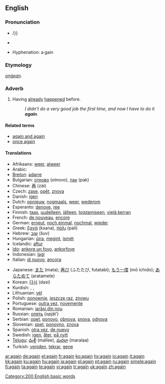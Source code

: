 {{wikipedia}}
==English==

{{rank|still|just|while|144|again|also|away|against}}

===Pronunciation===
*{{IPA|əˈgeɪn/, /əˈgɛn}}/}} {{SAMPA|/@"geIn/, /@"gEn/}}
*{{audio|en-us-again.ogg|Audio (US)}}
*:{{rhymes|eɪn}}
*Hyphenation: a&middot;gain

===Etymology===
{{OE.}} ''[[onġean]]''.

===Adverb===
{{en-adv|-}}

# Having [[already]] [[happen]]ed before.
#: ''I didn't do a very good job the first time, and now I have to do it '''again'''.''

====Related terms====
*[[again and again]]
*[[once again]]

====Translations====
{{trans-top|having already happened before}}
*Afrikaans: [[weer]], [[alweer]]
*Arabic: {{ARchar|[[مرة اخرى]]}} {{unicode|(mára ’úχra)}}
*[[Breton]]: [[adarre]]
*Bulgarian: [[отново]] (otnovo), [[пак]] (pak)
*Chinese: [[再]] (zài)
*Czech: [[zase]], [[opět]], [[znova]]
*Danish: [[igen]]
*Dutch: [[opnieuw]], [[nogmaals]], [[weer]], [[wederom]]
*Esperanto: [[denove]], [[ree]]
*Finnish: [[taas]], [[uudelleen]], [[jälleen]], [[toistamiseen]], [[vielä kerran]]
*French: [[de nouveau]], [[encore]]
*German: [[erneut]], [[noch einmal]], [[nochmal]], [[wieder]]
*Greek: [[ξανά]] (ksana), [[πάλι]] (pali)
*Hebrew: [[שוב]] (šuv)
*Hungarian: [[újra]], [[megint]], [[ismét]]
*Icelandic: [[aftur]]
*[[Ido]]: [[ankore un foyo]], [[ankorfoye]]
*Indonesian: [[lagi]]
*Italian: [[di nuovo]], [[ancora]]
{{trans-mid}}
*Japanese: [[また]] (mata); [[再び]] (ふたたび, futatabi); [[もう一度]] (mō ichido); [[あらためて]] (aratamete)
*Korean: [[다시]] (dasi)
*Kurdish: {{KUchar|[[دیسان]]}}, {{KUchar|[[هه‌مدیس]]}}, {{KUchar|[[دوباره‌]]}}
*Lithuanian: [[vėl]]
*Polish: [[ponownie]], [[jeszcze raz]], [[znowu]]
*Portuguese: [[outra vez]], [[novemente]]
*Romanian: [[iarăşi]],[[din nou]]
*Russian: [[опять]] (opját’)
*Serbian: [[opet]], [[ponovo]], [[obnova]], [[snova]], [[odnova]]
*Slovenian: [[spet]], [[ponovno]], [[znova]]
*Spanish: [[otra vez]], [[de nuevo]]
*Swedish: [[igen]], [[åter]], [[på nytt]]
*[[Telugu]]: [[మళ్లీ]] (mallee), [[మరలా]] (maralaa)
*Turkish: [[yeniden]], [[tekrar]], [[gene]]
{{trans-bottom}}

[[Category:200 English basic words]]

[[ar:again]]
[[de:again]]
[[el:again]]
[[fr:again]]
[[ko:again]]
[[hy:again]]
[[io:again]]
[[it:again]]
[[kk:again]]
[[ku:again]]
[[hu:again]]
[[ja:again]]
[[pl:again]]
[[pt:again]]
[[ru:again]]
[[simple:again]]
[[fi:again]]
[[ta:again]]
[[te:again]]
[[vi:again]]
[[tr:again]]
[[uk:again]]
[[zh:again]]